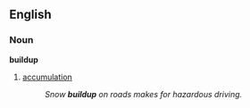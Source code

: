 ==English==
===Noun===
'''buildup'''
#[[accumulation]]
#:''Snow '''buildup''' on roads makes for hazardous driving.''